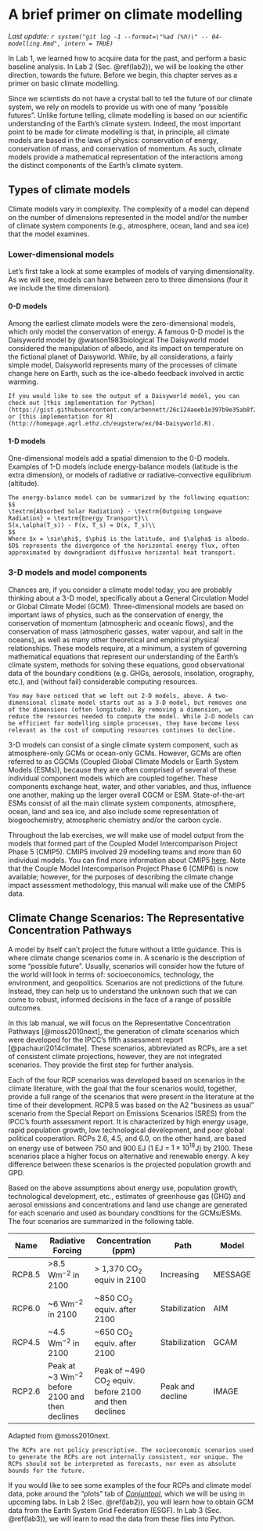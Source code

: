 # A brief primer on climate modelling {#modelling}

_Last update: `r system("git log -1 --format=\"%ad (%h)\" -- 04-modelling.Rmd", intern = TRUE)`_

In Lab 1, we learned how to acquire data for the past, and perform a basic baseline analysis. In Lab 2 (Sec. \@ref(lab2)), we will be looking the other direction, towards the future. Before we begin, this chapter serves as a primer on basic climate modelling.

Since we scientists do not have a crystal ball to tell the future of our climate system, we rely on models to provide us with one of many "possible futures". Unlike fortune telling, climate modelling is based on our scientific understanding of the Earth's climate system. Indeed, the most important point to be made for climate modelling is that, in principle, all climate models are based in the laws of physics: conservation of energy, conservation of mass, and conservation of momentum. As such, climate models provide a mathematical representation of the interactions among the distinct components of the Earth's climate system.

## Types of climate models

Climate models vary in complexity. The complexity of a model can depend on the number of dimensions represented in the model and/or the number of climate system components (e.g., atmosphere, ocean, land and sea ice) that the model examines.

### Lower-dimensional models

Let's first take a look at some examples of models of varying dimensionality. As we will see, models can have between zero to three dimensions (four it we include the time dimension).

#### 0-D models

Among the earliest climate models were the zero-dimensional models, which only model the conservation of energy. A famous 0-D model is the Daisyworld model by @watson1983biological The Daisyworld model considered the manipulation of albedo, and its impact on temperature on the fictional planet of Daisyworld. While, by all considerations, a fairly simple model, Daisyworld represents many of the processes of climate change here on Earth, such as the ice-albedo feedback involved in arctic warming.

```block
If you would like to see the output of a Daisyworld model, you can check out [this implementation for Python](https://gist.githubusercontent.com/arbennett/26c124aeeb1e397b9e35ab8f2047709a/raw/b49f96332b9aa0d3c96998d24fe761dabdf93ac5/daisyworld.py), or [this implementation for R](http://homepage.agrl.ethz.ch/eugsterw/ex/04-Daisyworld.R).
```

#### 1-D models

One-dimensional models add a spatial dimension to the 0-D models. Examples of 1-D models include energy-balance models (latitude is the extra dimension), or models of radiative or radiative-convective equilibrium (altitude).

```block
The energy-balance model can be summarized by the following equation:
$$
\textrm{Absorbed Solar Radiation} - \textrm{Outgoing Longwave Radiation} = \textrm{Energy Transport}\\
S(x,\alpha(T_s)) - F(x, T_s) = D(x, T_s)\\
$$
Where $x = \sin\phi$, $\phi$ is the latitude, and $\alpha$ is albedo. $D$ represents the divergence of the horizontal energy flux, often approximated by downgradient diffusive horizontal heat transport.
```

### 3-D models and model components

Chances are, if you consider a climate model today, you are probably thinking about a 3-D model, specifically about a General Circulation Model or Global Climate Model (GCM). Three-dimensional models are based on important laws of physics, such as the conservation of energy, the conservation of momentum (atmospheric and oceanic flows), and the conservation of mass (atmospheric gasses, water vapour, and salt in the oceans), as well as many other theoretical and empirical physical relationships. These models require, at a minimum, a system of governing mathematical equations that represent our understanding of the Earth's climate system, methods for solving these equations, good observational data of the boundary conditions (e.g. GHGs, aerosols, insolation, orography, etc.), and (without fail) considerable computing resources.

```block
You may have noticed that we left out 2-D models, above. A two-dimensional climate model starts out as a 3-D model, but removes one of the dimensions (often longitude). By removing a dimension, we reduce the resources needed to compute the model. While 2-D models can be efficient for modelling simple processes, they have become less relevant as the cost of computing resources continues to decline.
```

3-D models can consist of a single climate system component, such as atmosphere-only GCMs or ocean-only GCMs. However, GCMs are often referred to as CGCMs (Coupled Global Climate Models or Earth System Models (ESMs)), because they are often comprised of several of these individual component models which are coupled together. These components exchange heat, water, and other variables, and thus, influence one another, making up the larger overall CGCM or ESM. State-of-the-art ESMs consist of all the main climate system components, atmosphere, ocean, land and sea ice, and also include some representation of biogeochemistry, atmospheric chemistry and/or the carbon cycle.

Throughout the lab exercises, we will make use of model output from the models that formed part of the Coupled Model Intercomparison Project Phase 5 (CMIP5). CMIP5 involved 29 modelling teams and more than 60 individual models. You can find more information about CMIP5 [here](https://pcmdi.llnl.gov/mips/cmip5/index.html). Note that the Couple Model Intercomparison Project Phase 6 (CMIP6) is now available; however, for the purposes of describing the climate change impact assessment methodology, this manual will make use of the CMIP5 data.

## Climate Change Scenarios: The Representative Concentration Pathways

A model by itself can't project the future without a little guidance. This is where climate change scenarios come in. A scenario is the description of some "possible future". Usually, scenarios will consider how the future of the world will look in terms of: socioeconomics, technology, the environment, and geopolitics. Scenarios are not predictions of the future. Instead, they can help us to understand the unknown such that we can come to robust, informed decisions in the face of a range of possible outcomes.

In this lab manual, we will focus on the Representative Concentration Pathways [@moss2010next], the generation of climate scenarios which were developed for the IPCC's fifth assessment report [@pachauri2014climate]. These scenarios, abbreviated as RCPs, are a set of consistent climate projections, however, they are not integrated scenarios. They provide the first step for further analysis.

Each of the four RCP scenarios was developed based on scenarios in the climate literature, with the goal that the four scenarios would, together, provide a full range of the scenarios that were present in the literature at the time of their development. RCP8.5 was based on the A2 "business as usual" scenario from the Special Report on Emissions Scenarios (SRES) from the IPCC's fourth assessment report. It is characterized by high energy usage, rapid population growth, low technological development, and poor global political cooperation. RCPs 2.6, 4.5, and 6.0, on the other hand, are based on energy use of between 750 and 900 EJ ($1$ EJ = $1 \times 10^{18}$J) by 2100. These scenarios place a higher focus on alternative and renewable energy. A key difference between these scenarios is the projected population growth and GPD.

Based on the above assumptions about energy use, population growth, technological development, etc., estimates of greenhouse gas (GHG) and aerosol emissions and concentrations and land use change are generated for each scenario and used as boundary conditions for the GCMs/ESMs. The four scenarios are summarized in the following table.


| Name   | Radiative Forcing      | Concentration (ppm)           | Path          | Model   |
|--------|------------------------|-------------------------------|---------------|---------|
| RCP8.5 | >8.5 Wm$^{-2}$ in 2100 | > 1,370 CO$_2$ equiv in 2100  | Increasing    | MESSAGE |
| RCP6.0 | ~6 Wm$^{-2}$ in 2100   | ~850 CO$_2$ equiv. after 2100 | Stabilization | AIM     |
| RCP4.5 | ~4.5 Wm$^{-2}$ in 2100 | ~650 CO$_2$ equiv. after 2100 | Stabilization | GCAM    |
| RCP2.6 | Peak at ~3 Wm$^{-2}$ before 2100 and then declines | Peak of ~490 CO$_2$ equiv. before 2100 and then declines | Peak and decline | IMAGE |
Adapted from @moss2010next.

```block
The RCPs are not policy prescriptive. The socioeconomic scenarios used to generate the RCPs are not internally consistent, nor unique. The RCPs should not be interpreted as forecasts, nor even as absolute bounds for the future.
```

If you would like to see some examples of the four RCPs and climate model data, poke around the "plots" tab of [_Conjuntool_](https://shiny.conr.ca/conjuntool/), which we will be using in upcoming labs. In Lab 2 (Sec. \@ref(lab2)), you will learn how to obtain GCM data from the Earth System Grid Federation (ESGF). In Lab 3 (Sec. \@ref(lab3)), we will learn to read the data from these files into Python.
